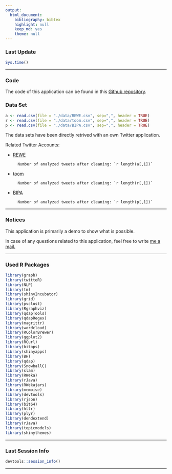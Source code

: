 ```yaml
---
output:
  html_document:
    bibliography: bibtex
    highlight: null
    keep_md: yes
    theme: null
---
```


### Last Update

```r
Sys.time()
```

***

### Code

The code of this application can be found in this [Github repository][1].

### Data Set

```r
a <- read.csv(file = "./data/REWE.csv", sep=",", header = TRUE)
r <- read.csv(file = "./data/toom.csv", sep=",", header = TRUE)
p <- read.csv(file = "./data/BIPA.csv", sep=",", header = TRUE)
```


The data sets have been directly retrived with an own Twitter application.

Related Twitter Accounts:

* [REWE][2]

        Number of analyzed tweets after cleaning: `r length(a[,1])`

* [toom][3] 

        Number of analyzed tweets after cleaning: `r length(r[,1])`

* [BIPA][4] 
        
        Number of analyzed tweets after cleaning: `r length(p[,1])`

***

### Notices

This application is primarily a demo to show what is possible. 

In case of any questions related to this application, feel free to write [me a mail.][5]

***

### Used R Packages

```r
library(graph)
library(twitteR)
library(NLP)
library(tm)
library(shinyIncubator)
library(grid)
library(pvclust)
library(Rgraphviz)
library(qdapTools)
library(qdapRegex)
library(magrittr)
library(wordcloud)
library(RColorBrewer)
library(ggplot2)
library(RCurl)
library(bitops)
library(shinyapps)
library(BH)
library(qdap)
library(SnowballC)
library(slam)
library(RWeka)
library(rJava) 
library(RWekajars)
library(memoise)
library(devtools)
library(rjson)
library(bit64)
library(httr)
library(plyr)
library(dendextend)
library(rJava)
library(topicmodels)
library(shinythemes)
```

***

### Last Session Info

```r
devtools::session_info()
```



[1]: https://github.com/mhnierhoff/shiny-apps/tree/master/rewetm "Github Repo"

[2]: https://twitter.com/rewe_supermarkt "REWE Twitter Account"

[3]: https://twitter.com/toomteam "toom team Twitter Account"

[4]: https://twitter.com/BIPA "BIPA Twitter Account"

[5]: http://nierhoff.info/#contact "Contact"

***
